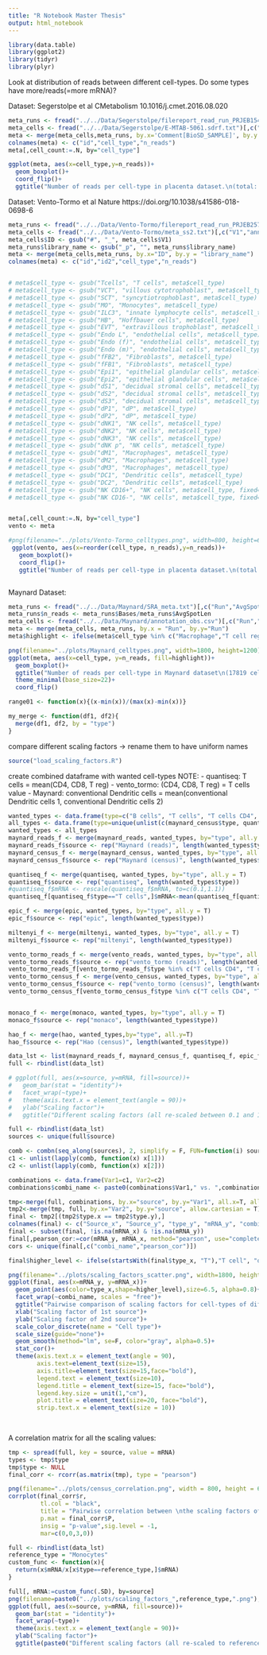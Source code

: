```yaml
---
title: "R Notebook Master Thesis"
output: html_notebook
---
```

```r
library(data.table)
library(ggplot2)
library(tidyr)
library(plyr)
```
Look at distribution of reads between different cell-types. Do some types have more/reads(=more mRNA)?

Dataset: Segerstolpe et al CMetabolism 10.1016/j.cmet.2016.08.020 
```r
meta_runs <- fread("../../Data/Segerstolpe/filereport_read_run_PRJEB15401_tsv.txt")[,c("sample_accession","read_count")]
meta_cells <- fread("../../Data/Segerstolpe/E-MTAB-5061.sdrf.txt")[,c("Comment[BioSD_SAMPLE]", "Characteristics[cell type]")]
meta <- merge(meta_cells,meta_runs, by.x='Comment[BioSD_SAMPLE]', by.y = 'sample_accession')
colnames(meta) <- c("id","cell_type","n_reads")
meta[,cell_count:=.N, by="cell_type"]

ggplot(meta, aes(x=cell_type,y=n_reads))+
  geom_boxplot()+
  coord_flip()+
  ggtitle("Number of reads per cell-type in placenta dataset.\n(total: 3514 cells)")

```

Dataset: Vento-Tormo et al Nature  https://doi.org/10.1038/s41586-018-0698-6
```r
meta_runs <- fread("../../Data/Vento-Tormo/filereport_read_run_PRJEB25794_tsv.txt")[,c("library_name","read_count")]
meta_cells <- fread("../../Data/Vento-Tormo/meta_ss2.txt")[,c("V1","annotation")]
meta_cells$ID <- gsub("#", "_", meta_cells$V1)
meta_runs$library_name <- gsub("_p", "", meta_runs$library_name)
meta <- merge(meta_cells,meta_runs, by.x="ID", by.y = "library_name")
colnames(meta) <- c("id","id2","cell_type","n_reads")


# meta$cell_type <- gsub("Tcells", "T cells", meta$cell_type)
# meta$cell_type <- gsub("VCT", "villous cytotrophoblast", meta$cell_type)
# meta$cell_type <- gsub("SCT", "syncytiotrophoblast", meta$cell_type)
# meta$cell_type <- gsub("MO", "Monocytes", meta$cell_type)
# meta$cell_type <- gsub("ILC3", "innate lymphocyte cells", meta$cell_type)
# meta$cell_type <- gsub("HB", "Hoffbauer cells", meta$cell_type)
# meta$cell_type <- gsub("EVT", "extravillous trophoblast", meta$cell_type)
# meta$cell_type <- gsub("Endo L", "endothelial cells", meta$cell_type)
# meta$cell_type <- gsub("Endo (f)", "endothelial cells", meta$cell_type, fixed = T)
# meta$cell_type <- gsub("Endo (m)", "endothelial cells", meta$cell_type, fixed = T)
# meta$cell_type <- gsub("fFB2", "Fibroblasts", meta$cell_type)
# meta$cell_type <- gsub("fFB1", "Fibroblasts", meta$cell_type)
# meta$cell_type <- gsub("Epi1", "epithelial glandular cells", meta$cell_type)
# meta$cell_type <- gsub("Epi2", "epithelial glandular cells", meta$cell_type)
# meta$cell_type <- gsub("dS1", "decidual stromal cells", meta$cell_type)
# meta$cell_type <- gsub("dS2", "decidual stromal cells", meta$cell_type)
# meta$cell_type <- gsub("dS3", "decidual stromal cells", meta$cell_type)
# meta$cell_type <- gsub("dP1", "dP", meta$cell_type)
# meta$cell_type <- gsub("dP2", "dP", meta$cell_type)
# meta$cell_type <- gsub("dNK1", "NK cells", meta$cell_type)
# meta$cell_type <- gsub("dNK2", "NK cells", meta$cell_type)
# meta$cell_type <- gsub("dNK3", "NK cells", meta$cell_type)
# meta$cell_type <- gsub("dNK p", "NK cells", meta$cell_type)
# meta$cell_type <- gsub("dM1", "Macrophages", meta$cell_type)
# meta$cell_type <- gsub("dM2", "Macrophages", meta$cell_type)
# meta$cell_type <- gsub("dM3", "Macrophages", meta$cell_type)
# meta$cell_type <- gsub("DC1", "Dendritic cells", meta$cell_type)
# meta$cell_type <- gsub("DC2", "Dendritic cells", meta$cell_type)
# meta$cell_type <- gsub("NK CD16+", "NK cells", meta$cell_type, fixed=T)
# meta$cell_type <- gsub("NK CD16-", "NK cells", meta$cell_type, fixed=T)


meta[,cell_count:=.N, by="cell_type"]
vento <- meta

#png(filename="../plots/Vento-Tormo_celltypes.png", width=800, height=600)
 ggplot(vento, aes(x=reorder(cell_type, n_reads),y=n_reads))+
   geom_boxplot()+
   coord_flip()+
   ggtitle("Number of reads per cell-type in placenta dataset.\n(total: 5591 cells)")



```


Maynard Dataset:
```r
meta_runs <- fread("../../Data/Maynard/SRA_meta.txt")[,c("Run","AvgSpotLen","Bases")]
meta_runs$n_reads <- meta_runs$Bases/meta_runs$AvgSpotLen
meta_cells <- fread("../../Data/Maynard/annotation_obs.csv")[,c("Run","cell_type")]
meta <- merge(meta_cells, meta_runs, by.x = "Run", by.y="Run")
meta$highlight <- ifelse(meta$cell_type %in% c("Macrophage","T cell regulatory", "T cell CD4", "T cell CD8", "T cell dividing"), meta$cell_type, "other")

png(filename="../plots/Maynard_celltypes.png", width=1800, height=1200)
ggplot(meta, aes(x=cell_type, y=n_reads, fill=highlight))+
  geom_boxplot()+
  ggtitle("Number of reads per cell-type in Maynard dataset\n(17819 cells)")+
  theme_minimal(base_size=22)+
  coord_flip()

```


```r
range01 <- function(x){(x-min(x))/(max(x)-min(x))}

my_merge <- function(df1, df2){                                
  merge(df1, df2, by = "type")
}
```

compare different scaling factors
-> rename them to have uniform names
```r
source("load_scaling_factors.R")

```

create combined dataframe with wanted cell-types
NOTE:
  - quantiseq: T cells = mean(CD4, CD8, T reg)
  - vento_tormo: (CD4, CD8, T reg) = T cells value
  - Maynard: conventional Dendritic cells = mean(conventional Dendritic cells 1, conventional Dendritic cells 2)
```r
wanted_types <- data.frame(type=c("B cells", "T cells", "T cells CD4", "T cells CD8", "T regulatory cells", "T cells CD8 central memory", "T cells CD4 central memory", "Monocytes", "Macrophages", "NK cells","NK cells CD56bright CD16+/-", "Fibroblasts", "Dendritic cells", "plasmacytoid Dendritic cells", "conventional Dendritic cells 1", "conventional Dendritic cells 2", "Neutrophils", "innate lymphocyte cells", "Plasma cells", "Endothelial cells L", "conventional Dendritic cells"))
all_types <- data.frame(type=unique(unlist(c(maynard_census$type, quantiseq$type, epic$type, miltenyi$type, monaco$type, vento_census$type, hao$type))))
wanted_types <- all_types
maynard_reads_f <- merge(maynard_reads, wanted_types, by="type", all.y = T)
maynard_reads_f$source <- rep("Maynard (reads)", length(wanted_types$type))
maynard_census_f <- merge(maynard_census, wanted_types, by="type", all.y = T)
maynard_census_f$source <- rep("Maynard (census)", length(wanted_types$type))

quantiseq_f <- merge(quantiseq, wanted_types, by="type", all.y = T)
quantiseq_f$source <- rep("quantiseq", length(wanted_types$type))
#quantiseq_f$mRNA <- rescale(quantiseq_f$mRNA, to=c(0.1,1.1))
quantiseq_f[quantiseq_f$type=="T cells",]$mRNA<-mean(quantiseq_f[quantiseq_f$type %in% c("T cells CD4", "T cells CD8", "T regulatory cells"),]$mRNA)

epic_f <- merge(epic, wanted_types, by="type", all.y = T)
epic_f$source <- rep("epic", length(wanted_types$type))

miltenyi_f <- merge(miltenyi, wanted_types, by="type", all.y = T)
miltenyi_f$source <- rep("miltenyi", length(wanted_types$type))

vento_tormo_reads_f <- merge(vento_reads, wanted_types, by="type", all.y = T)
vento_tormo_reads_f$source <- rep("vento_tormo (reads)", length(wanted_types$type))
vento_tormo_reads_f[vento_tormo_reads_f$type %in% c("T cells CD4", "T cells CD8", "T regulatory cells")]$mRNA <- vento_tormo_reads_f[vento_tormo_reads_f$type == "T cells"]$mRNA
vento_tormo_census_f <- merge(vento_census, wanted_types, by="type", all.y = T)
vento_tormo_census_f$source <- rep("vento_tormo (census)", length(wanted_types$type))
vento_tormo_census_f[vento_tormo_census_f$type %in% c("T cells CD4", "T cells CD8", "T regulatory cells")]$mRNA <- vento_tormo_census_f[vento_tormo_census_f$type == "T cells"]$mRNA


monaco_f <- merge(monaco, wanted_types, by="type", all.y = T)
monaco_f$source <- rep("monaco", length(wanted_types$type))

hao_f <- merge(hao, wanted_types,by="type", all.y=T)
hao_f$source <- rep("Hao (census)", length(wanted_types$type))

data_lst <- list(maynard_reads_f, maynard_census_f, quantiseq_f, epic_f, miltenyi_f, vento_tormo_reads_f, vento_tormo_census_f, monaco_f,hao_f)
full <- rbindlist(data_lst)

# ggplot(full, aes(x=source, y=mRNA, fill=source))+
#   geom_bar(stat = "identity")+
#   facet_wrap(~type)+
#   theme(axis.text.x = element_text(angle = 90))+
#   ylab("Scaling factor")+
#   ggtitle("Different scaling factors (all re-scaled between 0.1 and 1.1)\n for mRNA levels of 9 cell-types")
```


```r
full <- rbindlist(data_lst)
sources <- unique(full$source)

comb <- combn(seq_along(sources), 2, simplify = F, FUN=function(i) sources[i])
c1 <- unlist(lapply(comb, function(x) x[1]))
c2 <- unlist(lapply(comb, function(x) x[2]))

combinations <- data.frame(Var1=c1, Var2=c2)
combinations$combi_name <- paste0(combinations$Var1," vs. ",combinations$Var2)

tmp<-merge(full, combinations, by.x="source", by.y="Var1", all.x=T, allow.cartesian=TRUE)
tmp2<-merge(tmp, full, by.x="Var2", by.y="source", allow.cartesian = T)
final <- tmp2[(tmp2$type.x == tmp2$type.y),]
colnames(final) <- c("Source_x", "Source_y", "type_y", "mRNA_y", "combi_name","type_x","mRNA_x")
final <- subset(final, !is.na(mRNA_x) & !is.na(mRNA_y))
final[,pearson_cor:=cor(mRNA_y, mRNA_x, method="pearson", use="complete.obs"), by=combi_name]
cors <- unique(final[,c("combi_name","pearson_cor")])

final$higher_level <- ifelse(startsWith(final$type_x, "T"),"T cell", "other")

png(filename="../plots/scaling_factors_scatter.png", width=1800, height=1200)
ggplot(final, aes(x=mRNA_y, y=mRNA_x))+
  geom_point(aes(color=type_x,shape=higher_level),size=6.5, alpha=0.8)+
  facet_wrap(~combi_name, scales = "free")+
  ggtitle("Pairwise comparison of scaling factors for cell-types of different sources. First source-name in panel caption is x-axis, second is y-axis.")+
  xlab("Scaling factor of 1st source")+
  ylab("Scaling factor of 2nd source")+
  scale_color_discrete(name = "Cell type")+
  scale_size(guide="none")+
  geom_smooth(method="lm", se=F, color="gray", alpha=0.5)+
  stat_cor()+
  theme(axis.text.x = element_text(angle = 90),
        axis.text=element_text(size=15),
        axis.title=element_text(size=15,face="bold"),
        legend.text = element_text(size=10),
        legend.title = element_text(size=15, face="bold"),
        legend.key.size = unit(1,"cm"),
        plot.title = element_text(size=20, face="bold"),
        strip.text.x = element_text(size = 10))
  
  
```
A correlation matrix for all the scaling values:
```r
tmp <- spread(full, key = source, value = mRNA)
types <- tmp$type
tmp$type <- NULL
final_corr <- rcorr(as.matrix(tmp), type = "pearson")

png(filename="../plots/census_correlation.png", width = 800, height = 600)
corrplot(final_corr$r,
         tl.col = "black",
         title = "Pairwise correlation between \nthe scaling factors of all cell-types present in both datasets/methods\n(p-values of correlation are written in circle)",
         p.mat = final_corr$P,
         insig = "p-value",sig.level = -1,
         mar=c(0,0,3,0))


```

```r
full <- rbindlist(data_lst)
reference_type = "Monocytes"
custom_func <- function(x){
  return(x$mRNA/x[x$type==reference_type,]$mRNA)
}

full[, mRNA:=custom_func(.SD), by=source]
png(filename=paste0("../plots/scaling_factors_",reference_type,".png"), width=800, height=600)
ggplot(full, aes(x=source, y=mRNA, fill=source))+
  geom_bar(stat = "identity")+
  facet_wrap(~type)+
  theme(axis.text.x = element_text(angle = 90))+
  ylab("Scaling factor")+
  ggtitle(paste0("Different scaling factors (all re-scaled to reference cell-type ",reference_type,")\n for mRNA levels of 9 cell-types"))
```